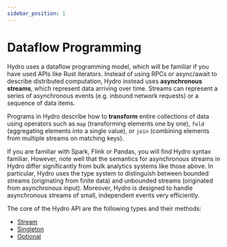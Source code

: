 ```yaml
---
sidebar_position: 1
---
```


# Dataflow Programming
Hydro uses a dataflow programming model, which will be familiar if you have used APIs like Rust iterators. Instead of using RPCs or async/await to describe distributed computation, Hydro instead uses **asynchronous streams**, which represent data arriving over time. Streams can represent a series of asynchronous events (e.g. inbound network requests) or a sequence of data items.

Programs in Hydro describe how to **transform** entire collections of data using operators such as `map` (transforming elements one by one), `fold` (aggregating elements into a single value), or `join` (combining elements from multiple streams on matching keys).

If you are familiar with Spark, Flink or Pandas, you will find Hydro syntax familiar. However, note well that the semantics for asynchronous streams in Hydro differ significantly from bulk analytics systems like those above. In particular, Hydro uses the type system to distinguish between bounded streams (originating from finite data) and unbounded streams (originated from asynchronous input). Moreover, Hydro is designed to handle asynchronous streams of small, independent events very efficiently.

The core of the Hydro API are the following types and their methods:
- [Stream](https://hydro.run/rustdoc/hydro_lang/stream/struct.Stream)
- [Singleton](https://hydro.run/rustdoc/hydro_lang/singleton/struct.Singleton)
- [Optional](https://hydro.run/rustdoc/hydro_lang/optional/struct.Optional)

<!-- TODO(shadaj): link to collections section -->
<!-- TODO(shadaj): show example of mermaid graph -->
